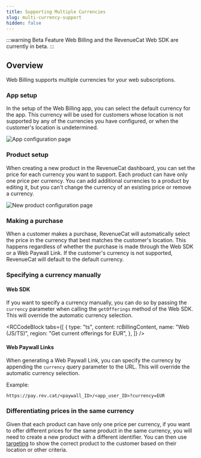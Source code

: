 ```yaml
---
title: Supporting Multiple Currencies
slug: multi-currency-support
hidden: false
---
```


:::warning Beta Feature
Web Billing and the RevenueCat Web SDK are currently in beta.
:::

## Overview

Web Billing supports multiple currencies for your web subscriptions.

### App setup

In the setup of the Web Billing app, you can select the default currency for the app. This currency will be used for customers whose location is not supported by any of the currencies you have configured, or when the customer's location is undetermined.

![App configuration page](/images/web-billing/new-web-billing-app-for-currency.png)

### Product setup

When creating a new product in the RevenueCat dashboard, you can set the price for each currency you want to support. Each product can have only one price per currency. You can add additional currencies to a product by editing it, but you can't change the currency of an existing price or remove a currency.

![New product configuration page](/images/web-billing/new-product-configuration.png)

### Making a purchase

When a customer makes a purchase, RevenueCat will automatically select the price in the currency that best matches the customer's location. This happens regardless of whether the purchase is made through the Web SDK or a Web Paywall Link. If the customer's currency is not supported, RevenueCat will default to the default currency.

### Specifying a currency manually

#### Web SDK
If you want to specify a currency manually, you can do so by passing the `currency` parameter when calling the `getOfferings` method of the Web SDK. This will override the automatic currency selection.


<RCCodeBlock
  tabs={[
    {
      type: "ts",
      content: rcBillingContent,
      name: "Web (JS/TS)",
      region: "Get current offerings for EUR",
    },
  ]}
/>

#### Web Paywall Links
When generating a Web Paywall Link, you can specify the currency by appending the `currency` query parameter to the URL. This will override the automatic currency selection.

Example:
```
https://pay.rev.cat/<paywall_ID>/<app_user_ID>?currency=EUR
```

### Differentiating prices in the same currency
Given that each product can have only one price per currency, if you want to offer different prices for the same product in the same currency, you will need to create a new product with a different identifier. You can then use [targeting](/tools/targeting) to show the correct product to the customer based on their location or other criteria.
